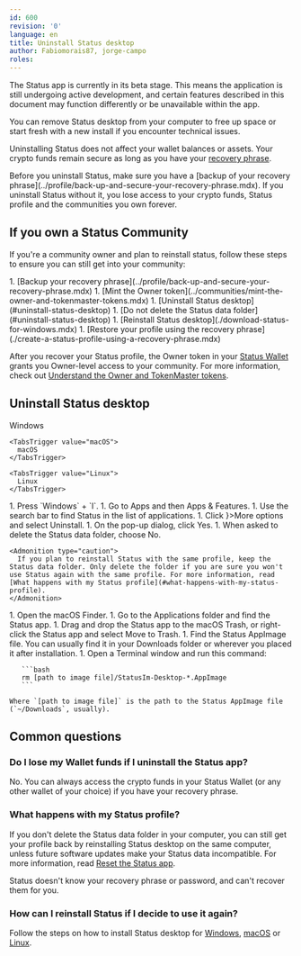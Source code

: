 ```yaml
---
id: 600
revision: '0'
language: en
title: Uninstall Status desktop
author: Fabiomorais87, jorge-campo
roles:
---
```


<Admonition type="beta" status="Status app is currently in beta stage">
  The Status app is currently in its beta stage. This means the application is still undergoing active development, and certain features described in this document may function differently or be unavailable within the app.
</Admonition>

You can remove Status desktop from your computer to free up space or start fresh with a new install if you encounter technical issues.

Uninstalling Status does not affect your wallet balances or assets. Your crypto funds remain secure as long as you have your [recovery phrase](../profile/understand-your-status-keys-and-recovery-phrase.mdx#about-your-recovery-phrase).

<Admonition type="caution">
  Before you uninstall Status, make sure you have a [backup of your recovery phrase](../profile/back-up-and-secure-your-recovery-phrase.mdx). If you uninstall Status without it, you lose access to your crypto funds, Status profile and the communities you own forever.
</Admonition>

## If you own a Status Community

If you're a community owner and plan to reinstall status, follow these steps to ensure you can still get into your community:

<AwaitedList>
  1. [Backup your recovery phrase](../profile/back-up-and-secure-your-recovery-phrase.mdx)
  1. [Mint the Owner token](../communities/mint-the-owner-and-tokenmaster-tokens.mdx)
  1. [Uninstall Status desktop](#uninstall-status-desktop)
  1. [Do not delete the Status data folder](#uninstall-status-desktop)
  1. [Reinstall Status desktop](./download-status-for-windows.mdx)
  1. [Restore your profile using the recovery phrase](./create-a-status-profile-using-a-recovery-phrase.mdx)
</AwaitedList>

After you recover your Status profile, the Owner token in your [Status Wallet](../wallet/status-wallet-your-quick-start-guide.mdx) grants you Owner-level access to your community. For more information, check out [Understand the Owner and TokenMaster tokens](../communities/understand-the-owner-and-tokenmaster-tokens.mdx).

## Uninstall Status desktop

<Tabs defaultValue="Windows">
  <TabsList size={32}>
    <TabsTrigger value="Windows">
      Windows
    </TabsTrigger>

    <TabsTrigger value="macOS">
      macOS
    </TabsTrigger>

    <TabsTrigger value="Linux">
      Linux
    </TabsTrigger>
  </TabsList>

  <TabsContent value="Windows">
    1. Press `Windows` + `I`.
    1. Go to <ContextTag>Apps</ContextTag> and then <ContextTag>Apps & Features</ContextTag>.
    1. Use the search bar to find Status in the list of applications.
    1. Click <ContextTag icon={<MoreDesktopIcon />}>More options</ContextTag> and select <ContextTag>Uninstall</ContextTag>.
    1. On the pop-up dialog, click <ContextTag>Yes</ContextTag>.
    1. When asked to delete the Status data folder, choose <ContextTag>No</ContextTag>.

    <Admonition type="caution">
      If you plan to reinstall Status with the same profile, keep the Status data folder. Only delete the folder if you are sure you won't use Status again with the same profile. For more information, read [What happens with my Status profile](#what-happens-with-my-status-profile).
    </Admonition>
  </TabsContent>

  <TabsContent value="macOS">
    1. Open the macOS Finder.
    1. Go to the Applications folder and find the Status app.
    1. Drag and drop the Status app to the macOS Trash, or right-click the Status app and select <ContextTag>Move to Trash</ContextTag>.
  </TabsContent>

  <TabsContent value="Linux">
    1. Find the Status AppImage file. You can usually find it in your Downloads folder or wherever you placed it after installation.
    1. Open a Terminal window and run this command:

       ```bash
       rm [path to image file]/StatusIm-Desktop-*.AppImage
       ```

    Where `[path to image file]` is the path to the Status AppImage file (`~/Downloads`, usually).
  </TabsContent>
</Tabs>

## Common questions

### Do I lose my Wallet funds if I uninstall the Status app?

No. You can always access the crypto funds in your Status Wallet (or any other wallet of your choice) if you have your recovery phrase.

### What happens with my Status profile?

If you don't delete the Status data folder in your computer, you can still get your profile back by reinstalling Status desktop on the same computer, unless future software updates make your Status data incompatible. For more information, read [Reset the Status app](./reset-the-status-app.mdx).

<Admonition type="info">
  Status doesn't know your recovery phrase or password, and can't recover them for you.
</Admonition>

### How can I reinstall Status if I decide to use it again?

Follow the steps on how to install Status desktop for [Windows](./download-status-for-windows.mdx), [macOS](./download-status-for-mac.mdx) or [Linux](./download-status-for-linux.mdx).
